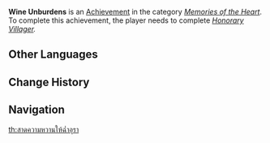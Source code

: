 {{Achievement Infobox
|title        = 
|id           = 84123
|order id     = 6910
|category     = Memories of the Heart
|description  = Take part in the Qingce banquet with Beidou.
|requirements = Complete ''[[Qingce Village Treasure Hunt#Honorary Villager|Honorary Villager]].''
|primogems    = 5
|tracking     = 
|hidden       = 1
|quest        = When the Crux Shines Bright
|topic        = 
}}
'''Wine Unburdens''' is an [[Achievement]] in the category ''[[Memories of the Heart]]''. To complete this achievement, the player needs to complete ''[[Qingce Village Treasure Hunt#Honorary Villager|Honorary Villager]].''
<!--
==Trivia==

==Video Guides==
{{EVT
|video1   = 
|caption1 = 
}}
-->
==Other Languages==
{{Other Languages
|en      = Wine Unburdens
|zhs     = 洒下甘露三千担
|zhs_rm  = Jiǔ Xià Gān Lù Sānqiān Dān{{Assumed}}
|zht     = 灑下甘露三千擔
|zht_rm  = Jiǔ Xià Gān Lù Sānqiān Dān{{Assumed}}
|zh_tl   = Downing Wine, Sweet Dew, Three Thousand Burdens
|ja      = 杯を交わす喜び
|ja_rm   = Hai wo Kawasu Yorokobi
|ja_tl   = The Joy of Exchanging Drinks
|ko      = 술잔을 주고받는 기쁨
|ko_rm   = 
|ko_tl   = 
|es      = Vino milagroso
|es_tl   = 
|fr      = Vin léger
|fr_tl   = Light Wine
|ru      = Винная разгрузка
|ru_tl   = 
|th      = สาดความหวานให้ฉ่ำอุรา
|th_rm   = 
|th_tl   = 
|vi      = Không Say Không Về
|vi_tl   = 
|de      = Wein befreit die Seele
|de_tl   = Wine Frees the Soul
|id      = Anggur Pelepas Penat
|id_tl   = Fatigue-Relieving Wine
|pt      = Alívio do Vinho
|pt_tl   = 
}}

==Change History==
{{Change History|2.3}}
<!--
==References==
{{Reflist}}
-->
==Navigation==
{{Achievement Navbox|Memories of the Heart}}
[[th:สาดความหวานให้ฉ่ำอุรา]]